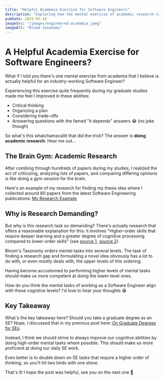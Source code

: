 ```yaml
---
title: "Helpful Academia Exercise for Software Engineers"
description: "Exploring how the mental exercise of academic research can significantly benefit software engineers by enhancing critical thinking, planning, and the ability to consider trade-offs."
pubDate: 2025-02-18
imageSrc: "/images/engineered-academia.jpeg"
imageAlt: "Bloom taxanomy"
---
```


# A Helpful Academia Exercise for Software Engineers?

What if I told you there's one mental exercise from academia that I believe is actually helpful for an industry-working Software Engineer?

Experiencing this exercise quite frequently during my graduate studies made me feel I improved in these abilities:
- Critical thinking
- Organizing a plan
- Considering trade-offs
- Answering questions with the famed "it depends" answers 😂 (no joke though)

So what's this whatchamacallit that did the trick? The answer is **doing academic research**. Hear me out...

## The Brain Gym: Academic Research

After combing through hundreds of papers during my studies, I realized the act of criticizing, analyzing lots of papers, and comparing differing opinions is like doing a gym session for the brain.

Here's an example of my research for finding my thesis idea where I collected around 80 papers from the latest Software Engineering publications: [My Research Example](https://lnkd.in/dMhDrbqn)

## Why is Research Demanding?

But why is this research task so demanding? There's actually research that offers a reasonable explanation for this: it involves "Higher-order skills that require deeper learning and a greater degree of cognitive processing compared to lower-order skills" (see [source 1](https://lnkd.in/d4DJwGi3), [source 2](https://lnkd.in/dwp9iD4a)).

Bloom's Taxonomy orders mental tasks into several levels. The task of finding a research gap and formulating a novel idea obviously has a lot to do with, or even mostly deals with, the upper levels of this ordering.

Having become accustomed to performing higher levels of mental tasks should make us more competent at doing the lower-level ones.

How do you think the mental tasks of working as a Software Engineer align with these cognitive levels? I'd love to hear your thoughts 😁

## Key Takeaway

What's the key takeaway here? Should you take a graduate degree as an SE? Nope, I discussed that in my previous post here: [On Graduate Degrees for SEs](https://lnkd.in/dRcM_8H3).

Instead, I think we should strive to always improve our cognitive abilities by doing high-order mental tasks where possible. This should make us more proficient at doing our daily SE work.

Even better is to double down on SE tasks that require a higher order of thinking, so you'll hit two birds with one stone.

That's it! I hope the post was helpful, see you on the next one 👋
